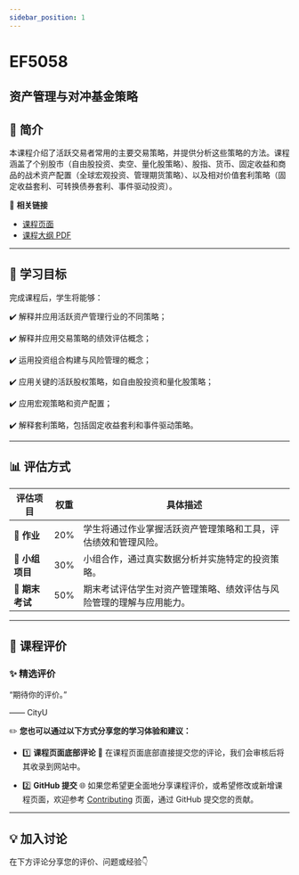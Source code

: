 ```yaml
---
sidebar_position: 1
---
```


# EF5058
## 资产管理与对冲基金策略

## **📘 简介**
本课程介绍了活跃交易者常用的主要交易策略，并提供分析这些策略的方法。课程涵盖了个别股市（自由股投资、卖空、量化股策略）、股指、货币、固定收益和商品的战术资产配置（全球宏观投资、管理期货策略）、以及相对价值套利策略（固定收益套利、可转换债券套利、事件驱动投资）。

🔗 **相关链接**
- [课程页面](https://www.cityu.edu.hk/catalogue/pg/202425/course/EF5058.htm)
- [课程大纲 PDF](https://www.cityu.edu.hk/catalogue/pg/202425/course/EF5058.pdf)

---

## **🎯 学习目标**

完成课程后，学生将能够：

✔️ 解释并应用活跃资产管理行业的不同策略；

✔️ 解释并应用交易策略的绩效评估概念；

✔️ 运用投资组合构建与风险管理的概念；

✔️ 应用关键的活跃股权策略，如自由股投资和量化股策略；

✔️ 应用宏观策略和资产配置；

✔️ 解释套利策略，包括固定收益套利和事件驱动策略。

---

## **📊 评估方式**

| **评估项目**          | **权重** | **具体描述**                                                                                       |
|----------------------|---------|---------------------------------------------------------------------------------------------------|
| **📄 作业**           | 20%     | 学生将通过作业掌握活跃资产管理策略和工具，评估绩效和管理风险。                                   |
| **📝 小组项目**       | 30%     | 小组合作，通过真实数据分析并实施特定的投资策略。                                                   |
| **📝 期末考试**       | 50%     | 期末考试评估学生对资产管理策略、绩效评估与风险管理的理解与应用能力。                             |

---

## **💬 课程评价**

### ✨ **精选评价**
<div className={commentStyles.commentBox}>
    <p className={commentStyles.commentText}>
        “期待你的评价。”
    </p>
    <p className={commentStyles.commentAuthor}>—— CityU</p>
</div>

✏️ **您也可以通过以下方式分享您的学习体验和建议：**

- 1️⃣ **课程页面底部评论**
💬 在课程页面底部直接提交您的评论，我们会审核后将其收录到网站中。

- 2️⃣ **GitHub 提交**
🌐 如果您希望更全面地分享课程评价，或希望修改或新增课程页面，欢迎参考 [Contributing](/contributing) 页面，通过 GitHub 提交您的贡献。



---

## **💡 加入讨论**

在下方评论分享您的评价、问题或经验👇
<Utterances />
